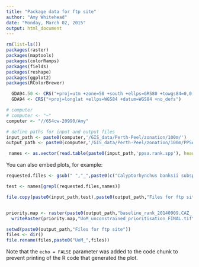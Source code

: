```yaml
---
title: "Package data for ftp site"
author: "Amy Whitehead"
date: "Monday, March 02, 2015"
output: html_document
---
```




```r
rm(list=ls())
packages(raster)
packages(maptools)
packages(colorRamps)
packages(fields)
packages(reshape)
packages(ggplot2)
packages(RColorBrewer)

  GDA94.50 <- CRS("+proj=utm +zone=50 +south +ellps=GRS80 +towgs84=0,0,0,0,0,0,0 +units=m +no_defs")
  GDA94 <- CRS("+proj=longlat +ellps=WGS84 +datum=WGS84 +no_defs")

# computer
# computer <- "~"
computer <- "//654cw-20990/Amy"

# define paths for input and output files
input_path <- paste0(computer,'/GIS_data/Perth-Peel/zonation/100m/')
output_path <- paste0(computer,'/GIS_data/Perth-Peel/zonation/100m/PPSA/output/')

 names <- as.vector(read.table(paste0(input_path,'ppsa.rank.spp'), header=F, sep='\t')[,6])
```

You can also embed plots, for example:

```r

requested.files <- gsub(" ","_",paste0(c("Calyptorhynchus banksii subsp. naso","Calyptorhynchus baudinii","Calyptorhynchus latirostris","Bettongia penicillata subsp. ogilbyi","Dasyurus geoffroii","Pseudocheirus occidentalis","Setonix brachyurus","Acacia anomala","Anthocercis gracilis","Caladenia huegelii","Conospermum undulatum","Diuris purdiei","Drakaea elastica","Eucalyptus argutifolia","Synaphea stenoloba","Tetraria australiensis"),collapse="|"))

test <- names[grepl(requested.files,names)]

file.copy(paste0(input_path,test),paste0(output_path,"Files for ftp site"))


priority.map <- raster(paste0(output_path,"baseline_rank_20140909.CAZ_.rank.asc"))
  writeRaster(priority.map,"UoM_unconstrained_prioritisation_FINAL.tif")

setwd(paste0(output_path,"Files for ftp site"))
files <- dir()
file.rename(files,paste0("UoM_",files))

```

Note that the `echo = FALSE` parameter was added to the code chunk to prevent printing of the R code that generated the plot.
